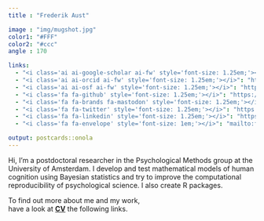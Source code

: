 ```yaml
---
title : "Frederik Aust"

image : "img/mugshot.jpg"
color1: "#FFF"
color2: "#ccc"
angle : 170

links:
  - "<i class='ai ai-google-scholar ai-fw' style='font-size: 1.25em;'></i>": "https://scholar.google.de/citations?user=8pqcwFcAAAAJ"
  - "<i class='ai ai-orcid ai-fw' style='font-size: 1.25em;'></i>": "https://orcid.org/0000-0003-4900-788X"
  - "<i class='ai ai-osf ai-fw' style='font-size: 1.25em;'></i>": "https://osf.io/zqedt/"
  - "<i class='fa fa-github' style='font-size: 1.25em;'></i>": "https://github.com/crsh"
  - "<i class='fa fa-brands fa-mastodon' style='font-size: 1.25em;'></i>": "https://fediscience.org/\\@FrederikAust"
  - "<i class='fa fa-twitter' style='font-size: 1.25em;'></i>": "https://twitter.com/frederikaust"
  - "<i class='fa fa-linkedin' style='font-size: 1.25em;'></i>": "https://www.linkedin.com/in/frederik-aust"
  - "<i class='fa fa-envelope' style='font-size: 1em;'></i>": "mailto:f.aust@uva.nl"

output: postcards::onola
---
```


<link rel="stylesheet" href="https://cdn.jsdelivr.net/gh/jpswalsh/academicons@1/css/academicons.min.css">

Hi, I'm a postdoctoral researcher in the Psychological Methods group at the University of Amsterdam.
I develop and test mathematical models of human cognition using Bayesian statistics and try to improve the computational reproducibility of psychological science.
I also create R packages.

To find out more about me and my work,<br />have a look at [**CV**](cv.pdf) the following links.
